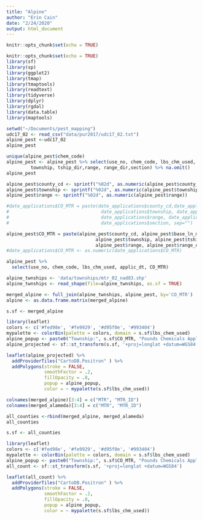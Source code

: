 ```yaml
---
title: "Alpine"
author: "Erin Cain"
date: "2/24/2020"
output: html_document
---
```


```r
knitr::opts_chunk$set(echo = TRUE)

knitr::opts_chunk$set(echo = TRUE)
library(sf)
library(sp)
library(ggplot2)
library(tmap)
library(tmaptools)
library(readtext)
library(tidyverse)
library(dplyr)
library(rgdal)
library(data.table)
library(maptools)
```

```r

setwd("~/Documents/pest_mapping")
udc17_02 <- read_csv("data/pur2017/udc17_02.txt")
alpine_pest <-udc17_02
alpine_pest

```

```r

unique(alpine_pest$chem_code)
alpine_pest <- alpine_pest %>% select(use_no, chem_code, lbs_chm_used, applic_dt, county_cd, base_ln_mer,
         township, tship_dir,range, range_dir,section) %>% na.omit()
alpine_pest


```


```r
alpine_pest$county_cd <- sprintf("%02d", as.numeric(alpine_pest$county_cd))
alpine_pest$township <- sprintf("%02d", as.numeric(alpine_pest$township))
alpine_pest$range <- sprintf("%02d", as.numeric(alpine_pest$range))

#date_applications$CO_MTR = paste(date_applications$county_cd,date_applications$base_ln_mer,
#                                  date_applications$township, date_applications$tship_dir,
#                                  date_applications$range, date_applications$range_dir,
#                                  date_applications$section, sep="")

alpine_pest$CO_MTR = paste(alpine_pest$county_cd, alpine_pest$base_ln_mer,
                                 alpine_pest$township, alpine_pest$tship_dir,
                                 alpine_pest$range, alpine_pest$range_dir, sep="")
#date_applications$CO_MTR <- as.numeric(date_applications$CO_MTR)

alpine_pest %>% 
  select(use_no, chem_code, lbs_chm_used, applic_dt, CO_MTR)

alpine_twnships <- 'data/townships/mtr_02_nad83.shp'
alpine_twnships <- read_shape(file=alpine_twnships, as.sf = TRUE)

merged_alpine <- full_join(alpine_twnships, alpine_pest, by='CO_MTR')
alpine <- as.data.frame.matrix(merged_alpine) 

```
```r
s.sf <- merged_alpine

library(leaflet)
colors <- c('#fed98e', '#fe9929', '#d95f0e', '#993404')
mypalette <- colorBin(palette = colors, domain = s.sf$lbs_chem_used)
alpine_popup <- paste0("Township:", s.sf$CO_MTR, "Pounds Chemicals Applied", s.sf$lbs_chm_used)
alpine_projected <- sf::st_transform(s.sf, '+proj=longlat +datum=WGS84')

leaflet(alpine_projected) %>%
  addProviderTiles("CartoDB.Positron" ) %>%
  addPolygons(stroke = FALSE, 
              smoothFactor = .2,
              fillOpacity = .8, 
              popup = alpine_popup, 
              color = ~ mypalette(s.sf$lbs_chm_used))
```
```r
colnames(merged_alpine)[3:4] = c("MTR", "MTR_ID")
colnames(merged_alameda)[3:4] = c("MTR", "MTR_ID")

all_counties <-rbind(merged_alpine, merged_alameda)
all_counties
```


```r

s.sf <- all_counties

library(leaflet)
colors <- c('#fed98e', '#fe9929', '#d95f0e', '#993404')
mypalette <- colorBin(palette = colors, domain = s.sf$lbs_chem_used)
alpine_popup <- paste0("Township:", s.sf$CO_MTR, "Pounds Chemicals Applied", s.sf$lbs_chm_used)
all_count <- sf::st_transform(s.sf, '+proj=longlat +datum=WGS84')

leaflet(all_count) %>%
  addProviderTiles("CartoDB.Positron" ) %>%
  addPolygons(stroke = FALSE, 
              smoothFactor = .2,
              fillOpacity = .8, 
              popup = alpine_popup, 
              color = ~ mypalette(s.sf$lbs_chm_used))

```






